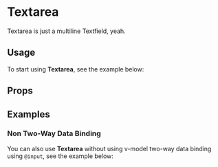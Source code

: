 

<Meta title="Components/Textarea" of={TextareaStories} />

# Textarea
Textarea is just a multiline Textfield, yeah.

## Usage
To start using **Textarea**, see the example below:

<Canvas of={TextareaStories.DocUsage} />

## Props
<ArgTypes of={Textarea} />

## Examples
### Non Two-Way Data Binding
You can also use **Textarea** without using v-model two-way data binding using `@input`, see the example below:

<Canvas of={TextareaStories.DocNonTWDB} />
